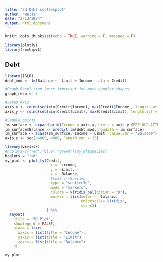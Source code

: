 ```yaml
---
title: "3d Debt scatterplot"
author: "Wells"
date: "2/13/2024"
output: html_document
---
```


```r
knitr::opts_chunk$set(echo = TRUE, warning = F, message = F)
```

```r
library(plotly)
library(reshape2)
```

## Debt

```r
library(ISLR)
debt_mod <- lm(Balance ~  Limit + Income, data = Credit)
```

```r
#Graph Resolution (more important for more complex shapes)
graph_reso <- 5

#Setup Axis
axis_x <- round(seq(min(Credit$Income), max(Credit$Income), length.out = 25), 0)
axis_y <- round(seq(min(Credit$Limit), max(Credit$Limit), length.out = 25), 0)

#Sample points
lm_surface <- expand.grid(Income = axis_x, Limit = axis_y,KEEP.OUT.ATTRS = F)
lm_surface$Balance <- predict.lm(debt_mod, newdata = lm_surface)
lm_surface <- acast(lm_surface, Income ~ Limit, value.var = "Balance")
axis_z <- seq(-4000, 4000, length.out = 25)
```


```r
library(viridis)
#hcolors=c("red","blue","green")[my_df$Species]
hcolors = "red"
my_plot <- plot_ly(Credit, 
                     x = ~Income, 
                     y = ~Limit, 
                     z = ~Balance,
                     #text = ~Species, 
                     type = "scatter3d", 
                     mode = "markers",
                     colors = viridis_pal(option = "D"),
                     marker = list(color = ~Balance, 
                                   colorscale='Viridis', 
                                   size=3)
                   ) %>% 
  layout(
    title = "3D Plot",
    showlegend = FALSE,
    scene = list(
      xaxis = list(title = "Income"),
      yaxis = list(title = "Limit"),
      zaxis = list(title = "Balance")
    ))
```

```r
my_plot
```
 